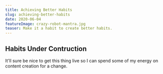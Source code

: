 ```yaml
---
title: Achieving Better Habits
slug: achieving-better-habits
date: 2020-06-04
featureImage: crazy-robot-mantra.jpg
teaser: Make it a habit to create better habits.
---
```


## Habits Under Contruction

It'll sure be nice to get this thing live so I can spend some of my energy on content creation for a change.